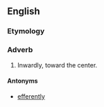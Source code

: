 ==English==

===Etymology===
{{suffix|afferent|ly|lang=en}}

===Adverb===
{{en-adv}}

# Inwardly, toward the center.

====Antonyms====
* [[efferently]]